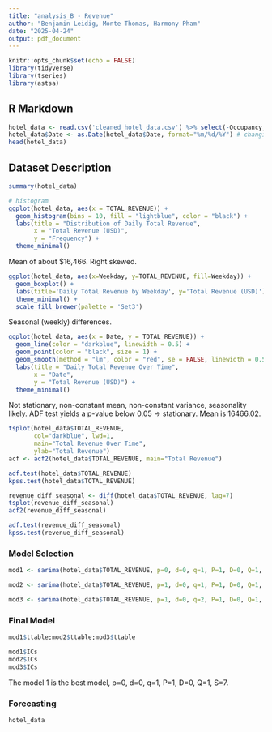 ```yaml
---
title: "analysis_B - Revenue"
author: "Benjamin Leidig, Monte Thomas, Harmony Pham"
date: "2025-04-24"
output: pdf_document
---
```


```r
knitr::opts_chunk$set(echo = FALSE)
library(tidyverse)
library(tseries)
library(astsa)
```

## R Markdown

```r
hotel_data <- read.csv('cleaned_hotel_data.csv') %>% select(-Occupancy, -ADR) # reading data
hotel_data$Date <- as.Date(hotel_data$Date, format="%m/%d/%Y") # changing `Date` column to date format
head(hotel_data)
```


## Dataset Description

```r
summary(hotel_data)
```

```r
# histogram
ggplot(hotel_data, aes(x = TOTAL_REVENUE)) +
  geom_histogram(bins = 10, fill = "lightblue", color = "black") +
  labs(title = "Distribution of Daily Total Revenue",
       x = "Total Revenue (USD)",
       y = "Frequency") +
  theme_minimal()
```
Mean of about $16,466. Right skewed.

```r
ggplot(hotel_data, aes(x=Weekday, y=TOTAL_REVENUE, fill=Weekday)) +
  geom_boxplot() +
  labs(title='Daily Total Revenue by Weekday', y='Total Revenue (USD)') +
  theme_minimal() +
  scale_fill_brewer(palette = 'Set3')
```
Seasonal (weekly) differences.



```r
ggplot(hotel_data, aes(x = Date, y = TOTAL_REVENUE)) +
  geom_line(color = "darkblue", linewidth = 0.5) +
  geom_point(color = "black", size = 1) +
  geom_smooth(method = "lm", color = "red", se = FALSE, linewidth = 0.5, linetype = 2) +
  labs(title = "Daily Total Revenue Over Time",
       x = "Date",
       y = "Total Revenue (USD)") +
  theme_minimal()
```
Not stationary, non-constant mean, non-constant variance, seasonality likely. ADF test yields a p-value below 0.05 -> stationary. Mean is 16466.02.

```r
tsplot(hotel_data$TOTAL_REVENUE,
       col="darkblue", lwd=1,
       main="Total Revenue Over Time", 
       ylab="Total Revenue")
acf <- acf2(hotel_data$TOTAL_REVENUE, main="Total Revenue")
```
```r
adf.test(hotel_data$TOTAL_REVENUE)
kpss.test(hotel_data$TOTAL_REVENUE)
```

```r
revenue_diff_seasonal <- diff(hotel_data$TOTAL_REVENUE, lag=7)
tsplot(revenue_diff_seasonal)
acf2(revenue_diff_seasonal)
```
```r
adf.test(revenue_diff_seasonal)
kpss.test(revenue_diff_seasonal)
```
### Model Selection

```r
mod1 <- sarima(hotel_data$TOTAL_REVENUE, p=0, d=0, q=1, P=1, D=0, Q=1, S=7)

mod2 <- sarima(hotel_data$TOTAL_REVENUE, p=1, d=0, q=1, P=1, D=0, Q=1, S=7)

mod3 <- sarima(hotel_data$TOTAL_REVENUE, p=1, d=0, q=2, P=1, D=0, Q=1, S=7)
```

### Final Model

```r
mod1$ttable;mod2$ttable;mod3$ttable

mod1$ICs
mod2$ICs
mod3$ICs
```

The model 1 is the best model, p=0, d=0, q=1, P=1, D=0, Q=1, S=7.

### Forecasting
```r
hotel_data
```
